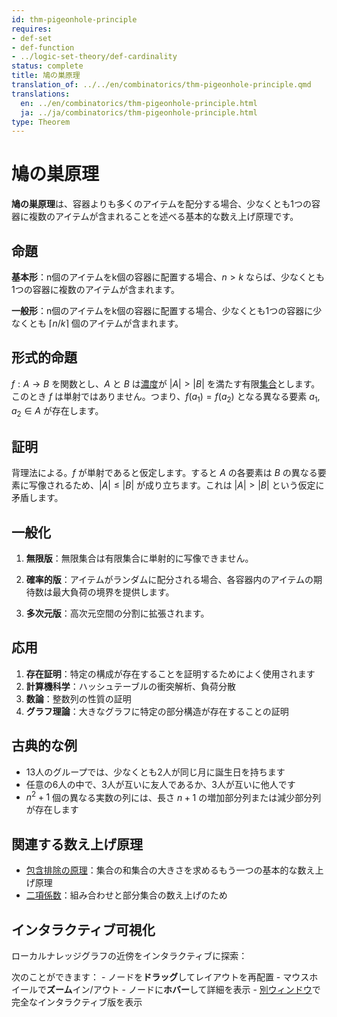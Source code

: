 ```yaml
---
id: thm-pigeonhole-principle
requires:
- def-set
- def-function
- ../logic-set-theory/def-cardinality
status: complete
title: 鳩の巣原理
translation_of: ../../en/combinatorics/thm-pigeonhole-principle.qmd
translations:
  en: ../en/combinatorics/thm-pigeonhole-principle.html
  ja: ../ja/combinatorics/thm-pigeonhole-principle.html
type: Theorem
---
```


# 鳩の巣原理

**鳩の巣原理**は、容器よりも多くのアイテムを配分する場合、少なくとも1つの容器に複数のアイテムが含まれることを述べる基本的な数え上げ原理です。

## 命題

**基本形**：n個のアイテムをk個の容器に配置する場合、$n > k$ ならば、少なくとも1つの容器に複数のアイテムが含まれます。

**一般形**：n個のアイテムをk個の容器に配置する場合、少なくとも1つの容器に少なくとも $\lceil n/k \rceil$ 個のアイテムが含まれます。

## 形式的命題

$f: A \to B$ を関数とし、$A$ と $B$ は[濃度](../logic-set-theory/def-cardinality.qmd)が $|A| > |B|$ を満たす有限[集合](../logic-set-theory/def-set.qmd)とします。このとき $f$ は単射ではありません。つまり、$f(a_1) = f(a_2)$ となる異なる要素 $a_1, a_2 \in A$ が存在します。

## 証明

背理法による。$f$ が単射であると仮定します。すると $A$ の各要素は $B$ の異なる要素に写像されるため、$|A| \leq |B|$ が成り立ちます。これは $|A| > |B|$ という仮定に矛盾します。

## 一般化

1. **無限版**：無限集合は有限集合に単射的に写像できません。

2. **確率的版**：アイテムがランダムに配分される場合、各容器内のアイテムの期待数は最大負荷の境界を提供します。

3. **多次元版**：高次元空間の分割に拡張されます。

## 応用

1. **存在証明**：特定の構成が存在することを証明するためによく使用されます
2. **計算機科学**：ハッシュテーブルの衝突解析、負荷分散
3. **数論**：整数列の性質の証明
4. **グラフ理論**：大きなグラフに特定の部分構造が存在することの証明

## 古典的な例

- 13人のグループでは、少なくとも2人が同じ月に誕生日を持ちます
- 任意の6人の中で、3人が互いに友人であるか、3人が互いに他人です
- $n^2 + 1$ 個の異なる実数の列には、長さ $n + 1$ の増加部分列または減少部分列が存在します

## 関連する数え上げ原理

- [包含排除の原理](thm-inclusion-exclusion.qmd)：集合の和集合の大きさを求めるもう一つの基本的な数え上げ原理
- [二項係数](def-binomial-coefficient.qmd)：組み合わせと部分集合の数え上げのため

## インタラクティブ可視化

ローカルナレッジグラフの近傍をインタラクティブに探索：

::: {.graph-viz data-id="thm-pigeonhole-principle" data-width="700" data-height="500"}
:::

次のことができます：
- ノードを**ドラッグ**してレイアウトを再配置
- マウスホイールで**ズーム**イン/アウト
- ノードに**ホバー**して詳細を表示
- [別ウィンドウ](../../output/interactive/ja/thm-pigeonhole-principle.html){target="_blank"}で完全なインタラクティブ版を表示
